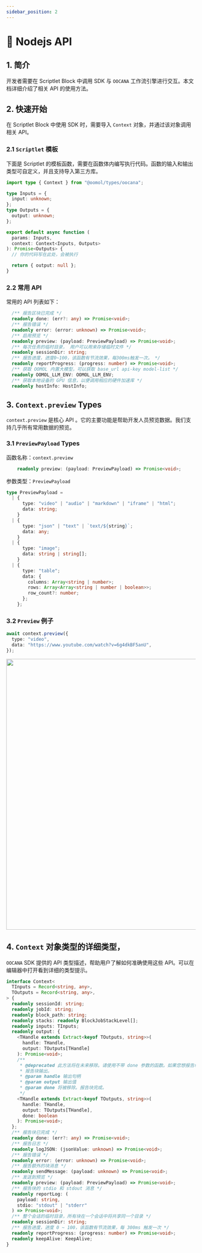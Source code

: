 ```yaml
---
sidebar_position: 2
---
```



# 📗 Nodejs API

## 1. 简介

开发者需要在 Scriptlet Block 中调用 SDK 与 `OOCANA` 工作流引擎进行交互。本文档详细介绍了相关 API 的使用方法。

## 2. 快速开始

在 Scriptlet Block 中使用 SDK 时，需要导入 `Context` 对象，并通过该对象调用相关 API。

### 2.1 `Scriptlet` 模板

下面是 Scriptlet 的模板函数，需要在函数体内编写执行代码。函数的输入和输出类型可自定义，并且支持导入第三方库。

```typescript
import type { Context } from "@oomol/types/oocana";

type Inputs = {
  input: unknown;
};
type Outputs = {
  output: unknown;
};

export default async function (
  params: Inputs,
  context: Context<Inputs, Outputs>
): Promise<Outputs> {
  // 你的代码写在此处，会被执行

  return { output: null };
}
```

### 2.2 常用 API

常用的 API 列表如下：

```typescript
  /** 报告区块已完成 */
  readonly done: (err?: any) => Promise<void>;
  /** 报告错误 */
  readonly error: (error: unknown) => Promise<void>;
  /** 启用预览 */
  readonly preview: (payload: PreviewPayload) => Promise<void>;
  /** 每次任务的临时目录， 用户可以用来存储临时文件 */
  readonly sessionDir: string;
  /** 报告进度，进度0~100，该函数有节流效果，每300ms触发一次。 */
  readonly reportProgress: (progress: number) => Promise<void>;
  /** 获取 OOMOL 内置大模型，可以获取 base_url api-key model-list */
  readonly OOMOL_LLM_ENV: OOMOL_LLM_ENV;
  /** 获取本地设备的 GPU 信息，以便调用相应的硬件加速库 */
  readonly hostInfo: HostInfo;
```

## 3. `Context.preview` Types

`context.preview` 是核心 API 。它的主要功能是帮助开发人员预览数据。我们支持几乎所有常用数据的预览。

### 3.1 `PreviewPayload` Types

函数名称：`context.preview`

```typescript
    readonly preview: (payload: PreviewPayload) => Promise<void>;
```

参数类型：`PreviewPayload`

```typescript
type PreviewPayload =
  | {
      type: "video" | "audio" | "markdown" | "iframe" | "html";
      data: string;
    }
  | {
      type: "json" | "text" | `text/${string}`;
      data: any;
    }
  | {
      type: "image";
      data: string | string[];
    }
  | {
      type: "table";
      data: {
        columns: Array<string | number>;
        rows: Array<Array<string | number | boolean>>;
        row_count?: number;
      };
    };
```

### 3.2 `Preview` 例子

```typescript
await context.preview({
  type: "video",
  data: "https://www.youtube.com/watch?v=6g4dkBF5anU",
});
```

<img src={node_preview} width="720" />

## 4. `Context` 对象类型的详细类型，

`OOCANA` SDK 提供的 API 类型描述，帮助用户了解如何准确使用这些 API。可以在编辑器中打开看到详细的类型提示。

```typescript
interface Context<
  TInputs = Record<string, any>,
  TOutputs = Record<string, any>,
> {
  readonly sessionId: string;
  readonly jobId: string;
  readonly block_path: string;
  readonly stacks: readonly BlockJobStackLevel[];
  readonly inputs: TInputs;
  readonly output: {
    <THandle extends Extract<keyof TOutputs, string>>(
      handle: THandle,
      output: TOutputs[THandle]
    ): Promise<void>;
    /**
     * @deprecated 此方法将在未来移除。请使用不带 done 参数的函数。如果您想报告块完成，请使用 context.done()。
     * 报告块输出。
     * @param handle 输出句柄
     * @param output 输出值
     * @param done 将被移除。报告块完成。
     */
    <THandle extends Extract<keyof TOutputs, string>>(
      handle: THandle,
      output: TOutputs[THandle],
      done: boolean
    ): Promise<void>;
  };
  /** 报告块已完成 */
  readonly done: (err?: any) => Promise<void>;
  /** 报告日志 */
  readonly logJSON: (jsonValue: unknown) => Promise<void>;
  /** 报告错误 */
  readonly error: (error: unknown) => Promise<void>;
  /** 报告额外的块消息 */
  readonly sendMessage: (payload: unknown) => Promise<void>;
  /** 发送到预览 */
  readonly preview: (payload: PreviewPayload) => Promise<void>;
  /** 报告块的 stdio 和 stdout 消息 */
  readonly reportLog: (
    payload: string,
    stdio: "stdout" | "stderr"
  ) => Promise<void>;
  /** 整个会话的临时目录，所有块在一个会话中将共享同一个目录 */
  readonly sessionDir: string;
  /** 报告进度，进度 0 ~ 100，该函数有节流效果，每 300ms 触发一次 */
  readonly reportProgress: (progress: number) => Promise<void>;
  readonly keepAlive: KeepAlive;
}
```
